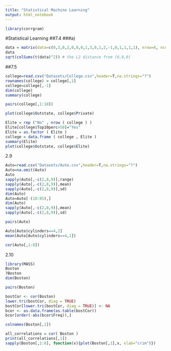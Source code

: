 ```yaml
---
title: "Statistical Machine Learning"
output: html_notebook
---
```



```r
library(corrgram)
```

#Statistical Learning
##7.4
###a)
```r
data = matrix(data=c(0,3,0,2,0,0,0,1,3,0,1,2,-1,0,1,1,1,1), nrow=6, ncol=3, byrow=T)
data
sqrt(colSums(t(data)^2)) # the L2 distance from (0,0,0)

```
##7.5
```r
college=read.csv("Datasets/College.csv",header=T,na.strings="?")
rownames(college) = college[,1]
college=college[,-1]
dim(college)
summary(college)
```
```r
pairs(college[,1:10])
```
```r
plot(college$Outstate, college$Private)
```
```r
Elite = rep ("No" , nrow ( college ) )
Elite[college$Top10perc>50]="Yes"
Elite = as.factor ( Elite )
college = data.frame ( college , Elite )
summary(Elite)
plot(college$Outstate, college$Elite)

```
2.9
```r
Auto=read.csv("Datasets/Auto.csv",header=T,na.strings="?")
Auto=na.omit(Auto)
Auto
sapply(Auto[,-c(2,8,9)],range)
sapply(Auto[,-c(2,8,9)],mean)
sapply(Auto[,-c(2,8,9)],sd)
dim(Auto)
Auto=Auto[-(10:85),]
dim(Auto)
sapply(Auto[,-c(2,8,9)],mean)
sapply(Auto[,-c(2,8,9)],sd)
```
```r
pairs(Auto)

```

```r
Auto[Auto$cylinders==4,2]
mean(Auto[Auto$cylinders==4,1])
```

```r
cor(Auto[,1:8])
```

2.10
```r
library(MASS)
Boston
?Boston
dim(Boston)
```
```r
pairs(Boston)
```
```r
bostCor <- cor(Boston)
lower.tri(bostCor, diag = TRUE)
bostCor[lower.tri(bostCor, diag = TRUE)] <- NA
bcor <- as.data.frame(as.table(bostCor))
bcor[order(-abs(bcor$Freq)),]
```
```r
colnames(Boston[,1])
```

```r
all_correlations = cor( Boston )
print(all_correlations[,1])
sapply(Boston[,1:8], function(x){plot(Boston[,1],x, xlab="crim")})
```







